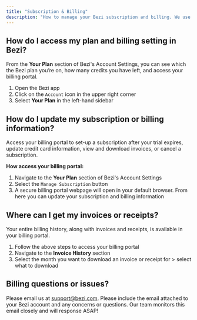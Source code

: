 ```yaml
---
title: "Subscription & Billing"
description: "How to manage your Bezi subscription and billing. We use Stripe to securely manage subscriptions and billing, so you'll make changes in your billing portal."
---
```


## How do I access my plan and billing setting in Bezi?

From the **Your Plan** section of Bezi's Account Settings, you can see which the Bezi plan you’re on, how many credits you have left, and access your billing portal.

1. Open the Bezi app
2. Click on the `Account` icon in the upper right corner
3. Select **Your Plan** in the left-hand sidebar

## How do I update my subscription or billing information?

Access your billing portal to set-up a subscription after your trial expires, update credit card information, view and download invoices, or cancel a subscription.

**How access your billing portal:**

1. Navigate to the **Your Plan** section of Bezi's Account Settings
2. Select the `Manage Subscription` button
3. A secure billing portal webpage will open in your default browser. From here you can update your subscription and billing information

## Where can I get my invoices or receipts?

Your entire billing history, along with invoices and receipts, is available in your billing portal.

1. Follow the above steps to access your billing portal
2. Navigate to the **Invoice History** section
3. Select the month you want to download an invoice or receipt for \> select what to download

## Billing questions or issues?

Please email us at [support@bezi.com](mailto:support@bezi.com). Please include the email attached to your Bezi account and any concerns or questions. Our team monitors this email closely and will response ASAP\!